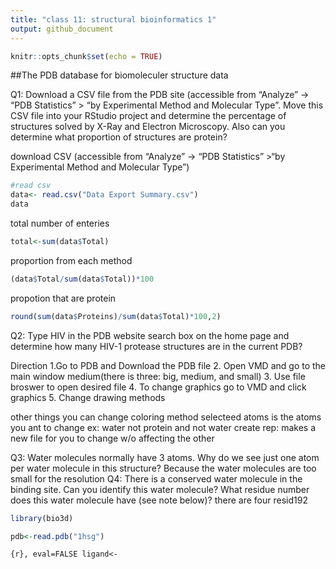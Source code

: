 ```yaml
---
title: "class 11: structural bioinformatics 1"
output: github_document
---
```


```r
knitr::opts_chunk$set(echo = TRUE)
```
##The PDB database for biomoleculer structure data

Q1: Download a CSV file from the PDB site (accessible from “Analyze” -> “PDB Statistics” >
“by Experimental Method and Molecular Type”. Move this CSV file into your RStudio project
and determine the percentage of structures solved by X-Ray and Electron Microscopy. Also can
you determine what proportion of structures are protein?

download CSV (accessible from “Analyze” -> “PDB Statistics” >“by Experimental Method and Molecular Type”)
```r
#read csv
data<- read.csv("Data Export Summary.csv")
data
```


total number of enteries
```r
total<-sum(data$Total)

```

proportion from each method
```r
(data$Total/sum(data$Total))*100
```

propotion that are protein
```r
round(sum(data$Proteins)/sum(data$Total)*100,2)
```

Q2: Type HIV in the PDB website search box on the home page and determine how many
HIV-1 protease structures are in the current PDB?

Direction
1.Go to PDB and Download the PDB file
2. Open VMD and go to the main window medium(there is three: big, medium, and small)
3. Use file broswer to open desired file
4. To change graphics go to VMD and click graphics
5. Change drawing methods

other things you can change
coloring method 
selecteed atoms is the atoms you ant to change
ex: water
not protein and not water
create rep: makes a new file for you to change w/o affecting the other



Q3: Water molecules normally have 3 atoms. Why do we see just one atom per water molecule
in this structure?
Because the water molecules are too small for the resolution
Q4: There is a conserved water molecule in the binding site. Can you identify this water
molecule? What residue number does this water molecule have (see note below)?
there are four resid192


```r
library(bio3d)

pdb<-read.pdb("1hsg")
```








```{r}, eval=FALSE
ligand<-
```






